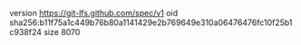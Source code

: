 version https://git-lfs.github.com/spec/v1
oid sha256:b11f75a1c449b76b80a1141429e2b769649e310a06476476fc10f25b1c938f24
size 8070
